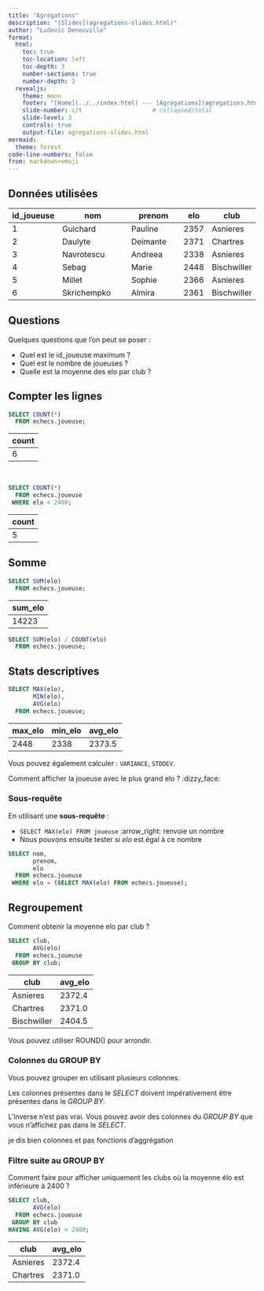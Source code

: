 ```yaml
---
title: "Agrégations"
description: "[Slides](agregations-slides.html)"
author: "Ludovic Deneuville"
format: 
  html:
    toc: true
    toc-location: left
    toc-depth: 3
    number-sections: true
    number-depth: 2
  revealjs:
    theme: moon
    footer: "[Home](../../index.html) --- [Agrégations](agregations.html)"
    slide-number: c/t                    # collapsed/total
    slide-level: 3
    controls: true
    output-file: agregations-slides.html
mermaid:
  theme: forest
code-line-numbers: false
from: markdown+emoji
---
```


## Données utilisées

::: {.small-table}
| **id_joueuse** | **nom**                | **prenom**       | **elo** | **club**     |
|----------------|------------------------|------------------|---------|--------------|
| 1              | Guichard               | Pauline          | 2357    | Asnieres     |
| 2              | Daulyte                | Deimante         | 2371    | Chartres     | 
| 3              | Navrotescu             | Andreea          | 2338    | Asnieres     |
| 4              | Sebag                  | Marie            | 2448    | Bischwiller  |
| 5              | Millet                 | Sophie           | 2366    | Asnieres     |
| 6              | Skrichempko            | Almira           | 2361    | Bischwiller  |
:::

## Questions

Quelques questions que l'on peut se poser :

::: {.incremental}
- Quel est le id_joueuse maximum ?
- Quel est le nombre de joueuses ?
- Quelle est la moyenne des elo par club ?
:::

## Compter les lignes

```.sql
SELECT COUNT(*)
  FROM echecs.joueuse;
```

::: {.small-table}
| **count** |
|-----------|
| 6         |
:::

<br>

```.sql
SELECT COUNT(*)
  FROM echecs.joueuse
 WHERE elo < 2400;
```

::: {.small-table}
| **count** |
|-----------|
| 5         |
:::


## Somme

```.sql
SELECT SUM(elo)
  FROM echecs.joueuse;
```

::: {.small-table}
| **sum_elo** |
|-------------|
| 14223       |
:::

::: {.notes}
```.sql
SELECT SUM(elo) / COUNT(elo)
  FROM echecs.joueuse;
```

:::

## Stats descriptives

```.sql
SELECT MAX(elo),
       MIN(elo),
       AVG(elo)
  FROM echecs.joueuse;
```

::: {.small-table}
| **max_elo** | **min_elo** | **avg_elo** |
|-------------|-------------|-------------|
| 2448        | 2338        | 2373.5      |
:::

::: {.callout-tip}
Vous pouvez également calculer : `VARIANCE`, `STDDEV`.
:::


::: {.fragment}
Comment afficher la joueuse avec le plus grand elo ? :dizzy_face:
:::


### Sous-requête

En utilisant une **sous-requête** :

- `SELECT MAX(elo) FROM joueuse` :arrow_right: renvoie un nombre
- Nous pouvons ensuite tester si *elo* est égal à ce nombre

```.sql
SELECT nom,
       prenom,
       elo
  FROM echecs.joueuse
 WHERE elo = (SELECT MAX(elo) FROM echecs.joueuse);
```

## Regroupement

Comment obtenir la moyenne elo par club ?

:::::: {.fragment}

```.sql
SELECT club,
       AVG(elo)
  FROM echecs.joueuse
 GROUP BY club;
```

::: {.small-table}
| **club**         | **avg_elo** |
|------------------|-------------|
| Asnieres         | 2372.4      |
| Chartres         | 2371.0      |
| Bischwiller      | 2404.5      |

:::
::::::

::: {.notes}
Vous pouvez utiliser ROUND() pour arrondir.
:::

### Colonnes du GROUP BY

Vous pouvez grouper en utilisant plusieurs colonnes.

::: {.callout-important}
Les colonnes présentes dans le *SELECT* doivent impérativement être présentes dans le *GROUP BY*.

L'inverse n'est pas vrai. Vous pouvez avoir des colonnes du *GROUP BY* que vous n'affichez pas dans le *SELECT*.
:::

::: {.notes}
je dis bien colonnes et pas fonctions d'aggrégation
:::


### Filtre suite au GROUP BY

Comment faire pour afficher uniquement les clubs où la moyenne élo est inférieure à 2400 ?

:::::: {.fragment}

```.sql
SELECT club,
       AVG(elo)
  FROM echecs.joueuse
 GROUP BY club
HAVING AVG(elo) < 2400;
```

::: {.small-table}
| **club**         | **avg_elo** |
|------------------|-------------|
| Asnieres         | 2372.4      |
| Chartres         | 2371.0      |

:::
::::::